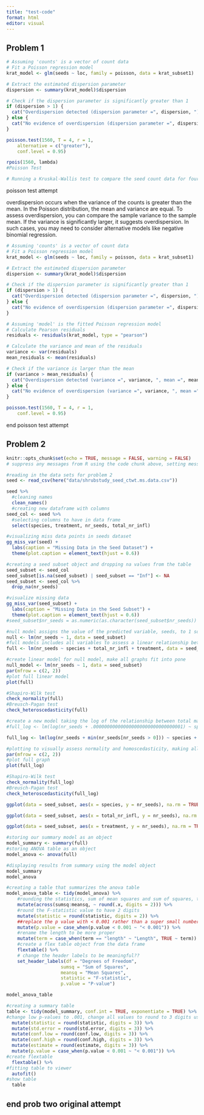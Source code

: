 ```yaml
---
title: "test-code"
format: html
editor: visual
---
```

## Problem 1


```r
# Assuming 'counts' is a vector of count data
# Fit a Poisson regression model
krat_model <- glm(seeds ~ loc, family = poisson, data = krat_subset1)

# Extract the estimated dispersion parameter
dispersion <- summary(krat_model)$dispersion

# Check if the dispersion parameter is significantly greater than 1
if (dispersion > 1) {
  cat("Overdispersion detected (dispersion parameter =", dispersion, ")\n")
} else {
  cat("No evidence of overdispersion (dispersion parameter =", dispersion, ")\n")
}
```

```r
poisson.test(1560, T = 4, r = 1,
    alternative = c("greater"),
    conf.level = 0.95)
```


```r
rpois(1560, lambda)
#Poisson Test

# Running a Kruskal-Wallis test to compare the seed count data for four different locations around the mounds 
```
poisson test attempt

overdispersion occurs when the variance of the counts is greater than the mean. In the Poisson distribution, the mean and variance are equal. To assess overdispersion, you can compare the sample variance to the sample mean. If the variance is significantly larger, it suggests overdispersion. In such cases, you may need to consider alternative models like negative binomial regression.

```r
# Assuming 'counts' is a vector of count data
# Fit a Poisson regression model
krat_model <- glm(seeds ~ loc, family = poisson, data = krat_subset1)

# Extract the estimated dispersion parameter
dispersion <- summary(krat_model)$dispersion

# Check if the dispersion parameter is significantly greater than 1
if (dispersion > 1) {
  cat("Overdispersion detected (dispersion parameter =", dispersion, ")\n")
} else {
  cat("No evidence of overdispersion (dispersion parameter =", dispersion, ")\n")
}
```

```r
# Assuming 'model' is the fitted Poisson regression model
# Calculate Pearson residuals
residuals <- residuals(krat_model, type = "pearson")

# Calculate the variance and mean of the residuals
variance <- var(residuals)
mean_residuals <- mean(residuals)

# Check if the variance is larger than the mean
if (variance > mean_residuals) {
  cat("Overdispersion detected (variance =", variance, ", mean =", mean_residuals, ")\n")
} else {
  cat("No evidence of overdispersion (variance =", variance, ", mean =", mean_residuals, ")\n")
}
```


```r
poisson.test(1560, T = 4, r = 1,
    conf.level = 0.95)
```

end poisson test attempt

## Problem 2
```r
knitr::opts_chunk$set(echo = TRUE, message = FALSE, warning = FALSE)
# suppress any messages from R using the code chunk above, setting messages and warnings to false}
```

```r
#reading in the data sets for problem 2
seed <- read_csv(here("data/shrubstudy_seed_ctwt.ms.data.csv"))
```

```r
seed %>% 
  #cleaning names
  clean_names()
  #creating new dataframe with columns
seed_col <- seed %>% 
  #selecting columns to have in data frame
  select(species, treatment, nr_seeds, total_nr_infl)
```

```r
#visualizing miss data points in seeds dataset
gg_miss_var(seed) +
  labs(caption = "Missing Data in the Seed Dataset") +
  theme(plot.caption = element_text(hjust = 0.6))
```

```r
#creating a seed subset object and dropping na values from the table
seed_subset <- seed_col
seed_subset[is.na(seed_subset) | seed_subset == "Inf"] <- NA 
seed_subset <- seed_col %>% 
  drop_na(nr_seeds)

#visualize missing data
gg_miss_var(seed_subset) +
  labs(caption = "Missing Data in the Seed Subset") +
  theme(plot.caption = element_text(hjust = 0.6))
#seed_subset$nr_seeds = as.numeric(as.character(seed_subset$nr_seeds)) 

```

```r
#null model assigns the value of the predicted variable, seeds, to 1 so it is being modeled as a function of a constant term
null <- lm(nr_seeds ~ 1, data = seed_subset)
#full models includes all variables to assess a linear relationship between each predictor variable and seeds
full <- lm(nr_seeds ~ species + total_nr_infl + treatment, data = seed_subset)
```

```r
#create linear model for null model, make all graphs fit into pone 
null_model <- lm(nr_seeds ~ 1, data = seed_subset)
par(mfrow = c(2, 2))
#plot full linear model
plot(full)
```

```r
#Shapiro-Wilk test 
check_normality(full)
#Breusch-Pagan test
check_heteroscedasticity(full)
```

```r
#create a new model taking the log of the relationship between total mass and species type
#full_log <- lm(log(nr_seeds + .000000000000000000000000000000001) ~ species + total_nr_infl + treatment, data = seed_subset)

full_log <- lm(log(nr_seeds + min(nr_seeds[nr_seeds > 0])) ~ species + total_nr_infl + treatment, data = seed_subset)

#plotting to visually assess normality and homoscedasticity, making all four graphs on one page
par(mfrow = c(2, 2))
#plot full graph
plot(full_log)
```

```r
#Shapiro-Wilk test 
check_normality(full_log)
#Breusch-Pagan test
check_heteroscedasticity(full_log)
```

```r
ggplot(data = seed_subset, aes(x = species, y = nr_seeds), na.rm = TRUE) + geom_col()
```

```r
ggplot(data = seed_subset, aes(x = total_nr_infl, y = nr_seeds), na.rm = TRUE) + geom_col()
```

```r
ggplot(data = seed_subset, aes(x = treatment, y = nr_seeds), na.rm = TRUE) + geom_col()
```

```r
#storing our summary model as an object 
model_summary <- summary(full)
#storing ANOVA table as an object
model_anova <- anova(full)

#displaying results from summary using the model object
model_summary
model_anova
```

```r
#creating a table that summarizes the anova table 
model_anova_table <- tidy(model_anova) %>% 
    #rounding the statistics, sum of mean squares and sum of squares, to two digits
    mutate(across(sumsq:meansq, ~ round(.x, digits = 2))) %>% 
    #round the F-statistic value to have 2 digits
    mutate(statistic = round(statistic, digits = 2)) %>% 
    ##replace the p value with < 0.001 rather than a super small number
    mutate(p.value = case_when(p.value < 0.001 ~ "< 0.001")) %>% 
    #rename the length to be more proper
    mutate(term = case_when(term == "length" ~ "Length", TRUE ~ term)) %>% 
    #create a flex table object from the data frame
    flextable() %>% 
    # change the header labels to be meaningful??
    set_header_labels(df = "Degrees of Freedom", 
                    sumsq = "Sum of Squares",
                    meansq = "Mean Squares",
                    statistic = "F-statistic",
                    p.value = "P-value")

model_anova_table
```

```r
#creating a summary table
table <- tidy(model_summary, conf.int = TRUE, exponentiate = TRUE) %>% 
#change low p-values to .001, change all values to round to 3 digits using mutate function
  mutate(statistic = round(statistic, digits = 3)) %>%
  mutate(std.error = round(std.error, digits = 3)) %>%
  mutate(conf.low = round(conf.low, digits = 3)) %>%
  mutate(conf.high = round(conf.high, digits = 3)) %>%
  mutate(estimate = round(estimate, digits = 3)) %>%
  mutate(p.value = case_when(p.value < 0.001 ~ "< 0.001")) %>% 
#create flextable
  flextable() %>% 
#fitting table to viewer
  autofit()
#show table 
  table
```

## end prob two original attempt
